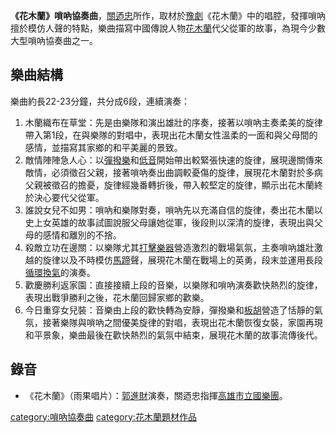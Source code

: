 {{unreferenced|time=2019-03-09T02:35:21+00:00}}
'''《花木蘭》嗩吶協奏曲'''，[[關迺忠|關迺忠]]所作，取材於[[豫劇|豫劇]]《花木蘭》中的唱腔，發揮嗩吶擅於模仿人聲的特點，樂曲描寫中國傳說人物[[花木蘭|花木蘭]]代父從軍的故事，為現今少數大型嗩吶協奏曲之一。

==樂曲結構==

樂曲約長22-23分鐘，共分成6段，連續演奏：
# 木蘭織布在草堂：先是由樂隊和演出雄壯的序奏，接著以嗩吶主奏柔美的旋律帶入第1段，在與樂隊的對唱中，表現出花木蘭女性溫柔的一面和與父母間的感情，並描寫其家鄉的和平美麗的景致。
# 敵情陣陣急人心：以[[彈撥樂|彈撥樂]]和[[低音|低音]]開始帶出較緊張快速的旋律，展現邊關傳來敵情，必須徵召父親，接著嗩吶奏出曲調較憂傷的旋律，展現花木蘭對於多病父親被徵召的擔憂，旋律經幾番轉折後，帶入較堅定的旋律，顯示出花木蘭終於決心要代父從軍。
# 誰說女兒不如男：嗩吶和樂隊對奏，嗩吶先以充滿自信的旋律，奏出花木蘭以史上女英雄的故事試圖說服父母讓她從軍，後段則以深清的旋律，表現出與父母的感情和離別的不捨。
# 殺敵立功在邊關：以樂隊尤其[[打擊樂器|打擊樂器]]營造激烈的戰場氣氛，主奏嗩吶雄壯激越的旋律以及不時模仿[[馬蹄|馬蹄]]聲，展現花木蘭在戰場上的英勇，段末並運用長段[[循環換氣|循環換氣]]的演奏。
# 歡慶勝利返家園：直接接續上段的音樂，以樂隊和嗩吶演奏歡快熱烈的旋律，表現出戰爭勝利之後，花木蘭回歸家鄉的歡樂。
# 今日重穿女兒裝：音樂由上段的歡快轉為安靜，彈撥樂和[[板胡|板胡]]營造了恬靜的氣氛，接著樂隊與嗩吶之間優美旋律的對唱，表現出花木蘭恢復女裝，家園再現和平景象，樂曲最後在歡快熱烈的氣氛中結束，展現花木蘭的故事流傳後代。

==錄音==
*《花木蘭》（雨果唱片）：[[郭進財|郭進財]]演奏，關迺忠指揮[[高雄市立國樂團|高雄市立國樂團]]。

[[category:嗩吶協奏曲|category:嗩吶協奏曲]]
[[category:花木蘭題材作品|category:花木蘭題材作品]]